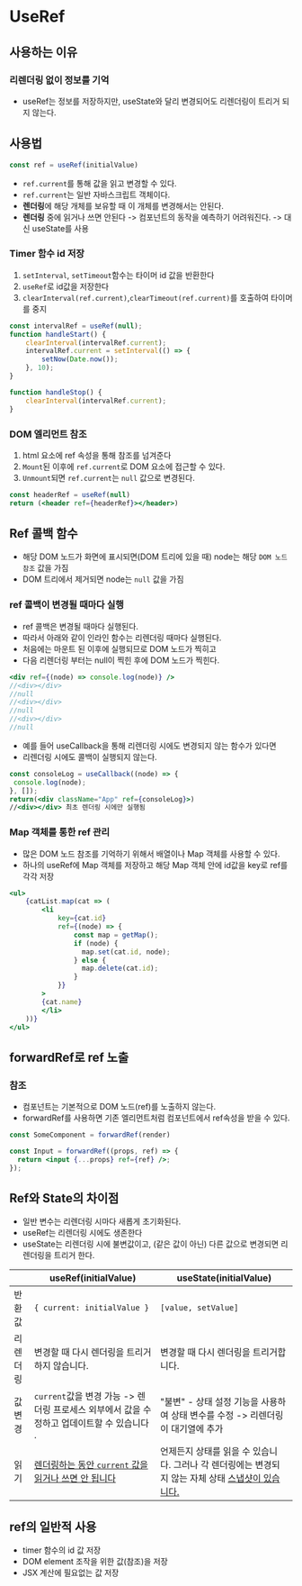 # UseRef


## 사용하는 이유


### 리렌더링 없이 정보를 기억

- useRef는 정보를 저장하지만, useState와 달리 변경되어도 리렌더링이 트리거 되지 않는다.


## 사용법

```jsx
const ref = useRef(initialValue)
```

- `ref.current`를 통해 값을 읽고 변경할 수 있다.
- `ref.current`는 일반 자바스크립트 객체이다.
- **렌더링**에 해당 개체를 보유할 때 이 개체를 변경해서는 안된다.
- **렌더링** 중에 읽거나 쓰면 안된다 -> 컴포넌트의 동작을 예측하기 어려워진다.
  -> 대신 useState를 사용


### Timer 함수 id 저장

1. `setInterval`, `setTimeout`함수는 타이머 id 값을 반환한다
2. `useRef`로 id값을 저장한다
3. `clearInterval(ref.current)`,`clearTimeout(ref.current)`를 호출하여 타이머를 중지

```jsx
const intervalRef = useRef(null);
function handleStart() {
    clearInterval(intervalRef.current);
    intervalRef.current = setInterval(() => {
        setNow(Date.now());
    }, 10);
}

function handleStop() {
    clearInterval(intervalRef.current);
}
```


### DOM 엘리먼트 참조

1. html 요소에 ref 속성을 통해 참조를 넘겨준다
2. `Mount`된 이후에 `ref.current`로 DOM 요소에 접근할 수 있다.
3. `Unmount`되면 `ref.current`는 `null` 값으로 변경된다.

```jsx
const headerRef = useRef(null)
return (<header ref={headerRef}></header>)
```


## Ref 콜백 함수

- 해당 DOM 노드가 화면에 표시되면(DOM 트리에 있을 때) node는 해당 `DOM 노드 참조` 값을 가짐
- DOM 트리에서 제거되면 node는 `null` 값을 가짐


### ref 콜백이 변경될 때마다 실행

- ref 콜백은 변경될 때마다 실행된다.
- 따라서 아래와 같이 인라인 함수는 리렌더링 때마다 실행된다.
- 처음에는 마운트 된 이후에 실행되므로 DOM 노드가 찍히고
- 다음 리렌더링 부터는  null이 찍힌 후에 DOM 노드가 찍힌다.

```jsx
<div ref={(node) => console.log(node)} />
//<div></div>
//null
//<div></div>
//null
//<div></div>
//null
```

- 예를 들어 useCallback을 통해 리렌더링 시에도 변경되지 않는 함수가 있다면
- 리렌더링 시에도 콜백이 실행되지 않는다.

```jsx
const consoleLog = useCallback((node) => {
 console.log(node);
}, []);
return(<div className="App" ref={consoleLog}>)
//<div></div> 최초 렌더링 시에만 실행됨
```


### Map 객체를 통한 ref 관리

- 많은 DOM 노드 참조를 기억하기 위해서 배열이나 Map 객체를 사용할 수 있다.
- 하나의 useRef에 Map 객체를 저장하고 해당 Map 객체 안에 id값을 key로 ref를 각각 저장

```jsx
<ul>
    {catList.map(cat => (
        <li
            key={cat.id}
            ref={(node) => {
                const map = getMap();
                if (node) {
                  map.set(cat.id, node);
                } else {
                  map.delete(cat.id);
                }
            }}
        >
        {cat.name}
        </li>
    ))}
</ul>
```


## forwardRef로 ref 노출


### 참조

- 컴포넌트는 기본적으로 DOM 노드(ref)를 노출하지 않는다.
- forwardRef를 사용하면 기존 엘리먼트처럼 컴포넌트에서 ref속성을 받을 수 있다.

```jsx
const SomeComponent = forwardRef(render)
```

```jsx
const Input = forwardRef((props, ref) => {
  return <input {...props} ref={ref} />;
});
```


## Ref와 State의 차이점

- 일반 변수는 리렌더링 시마다 새롭게 초기화된다.
- useRef는 리렌더링 시에도 생존한다
- useState는 리렌더링 시에 불변값이고, (같은 값이 아닌) 다른 값으로 변경되면 리렌더링을 트리거 한다.

|          | useRef(initialValue)                                         | useState(initialValue)                                       |
| -------- | ------------------------------------------------------------ | ------------------------------------------------------------ |
| 반환값   | `{ current: initialValue }`                                  | `[value, setValue]`                                          |
| 리렌더링 | 변경할 때 다시 렌더링을 트리거하지 않습니다.                 | 변경할 때 다시 렌더링을 트리거합니다.                        |
| 값 변경  | `current`값을 변경 가능 -> 렌더링 프로세스 외부에서 값을 수정하고 업데이트할 수 있습니다 . | "불변" -  상태 설정 기능을 사용하여 상태 변수를 수정 -> 리렌더링이 대기열에 추가 |
| 읽기     | <u>렌더링하는 동안 `current` 값을 읽거나 쓰면 안 됩니다</u>  | 언제든지 상태를 읽을 수 있습니다. 그러나 각 렌더링에는 변경되지 않는 자체 상태 [스냅샷이 있습니다.](https://react.dev/learn/state-as-a-snapshot) |


## ref의 일반적 사용

- timer 함수의 id 값 저장
- DOM element 조작을 위한 값(참조)을 저장
- JSX 계산에 필요없는 값 저장
